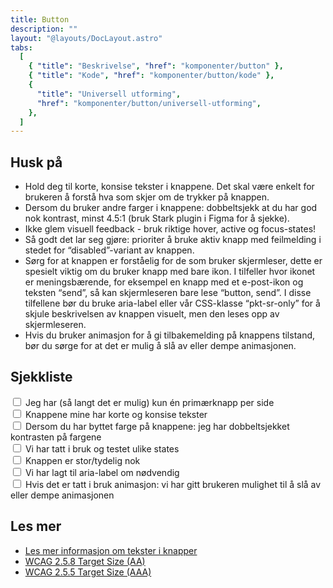 ```yaml
---
title: Button
description: ""
layout: "@layouts/DocLayout.astro"
tabs:
  [
    { "title": "Beskrivelse", "href": "komponenter/button" },
    { "title": "Kode", "href": "komponenter/button/kode" },
    {
      "title": "Universell utforming",
      "href": "komponenter/button/universell-utforming",
    },
  ]
---
```



## Husk på

- Hold deg til korte, konsise tekster i knappene. Det skal være enkelt for brukeren å forstå hva som skjer om de trykker på knappen.
- Dersom du bruker andre farger i knappene: dobbeltsjekk at du har god nok kontrast, minst 4.5:1 (bruk Stark plugin i Figma for å sjekke).
- Ikke glem visuell feedback - bruk riktige hover, active og focus-states!
- Så godt det lar seg gjøre: prioriter å bruke aktiv knapp med feilmelding i stedet for “disabled”-variant av knappen.
- Sørg for at knappen er forståelig for de som bruker skjermleser, dette er spesielt viktig om du bruker knapp med bare ikon. I tilfeller hvor ikonet er meningsbærende, for eksempel en knapp med et e-post-ikon og teksten “send”, så kan skjermleseren bare lese “button, send”. I disse tilfellene bør du bruke aria-label eller vår CSS-klasse “pkt-sr-only” for å skjule beskrivelsen av knappen visuelt, men den leses opp av skjermleseren.
- Hvis du bruker animasjon for å gi tilbakemelding på knappens tilstand, bør du sørge for at det er mulig å slå av eller dempe animasjonen.

## Sjekkliste

<CodeExample>
  <div class="pkt-input-check">
    <div class="pkt-input-check__input">
      <input
        type="checkbox"
        class="pkt-input-check__input-checkbox"
        id="exampleCheckbox1"
      />
      <label class="pkt-input-check__input-label" for="exampleCheckbox1">
        Jeg har (så langt det er mulig) kun én primærknapp per side
      </label>
    </div>
    <div class="pkt-input-check__input">
      <input
        type="checkbox"
        class="pkt-input-check__input-checkbox"
        id="exampleCheckbox2"
      />
      <label class="pkt-input-check__input-label" for="exampleCheckbox2">
        Knappene mine har korte og konsise tekster
      </label>
    </div>
    <div class="pkt-input-check__input">
      <input
        type="checkbox"
        class="pkt-input-check__input-checkbox"
        id="exampleCheckbox3"
      />
      <label class="pkt-input-check__input-label" for="exampleCheckbox3">
        Dersom du har byttet farge på knappene: jeg har dobbeltsjekket
        kontrasten på fargene
      </label>
    </div>
    <div class="pkt-input-check__input">
      <input
        type="checkbox"
        class="pkt-input-check__input-checkbox"
        id="exampleCheckbox4"
      />
      <label class="pkt-input-check__input-label" for="exampleCheckbox4">
        Vi har tatt i bruk og testet ulike states
      </label>
    </div>
    <div class="pkt-input-check__input">
      <input
        type="checkbox"
        class="pkt-input-check__input-checkbox"
        id="exampleCheckbox5"
      />
      <label class="pkt-input-check__input-label" for="exampleCheckbox5">
        Knappen er stor/tydelig nok
      </label>
    </div>
    <div class="pkt-input-check__input">
      <input
        type="checkbox"
        class="pkt-input-check__input-checkbox"
        id="exampleCheckbox6"
      />
      <label class="pkt-input-check__input-label" for="exampleCheckbox6">
        Vi har lagt til aria-label om nødvendig
      </label>
    </div>
    <div class="pkt-input-check__input">
      <input
        type="checkbox"
        class="pkt-input-check__input-checkbox"
        id="exampleCheckbox7"
      />
      <label class="pkt-input-check__input-label" for="exampleCheckbox7">
        Hvis det er tatt i bruk animasjon: vi har gitt brukeren mulighet til å
        slå av eller dempe animasjonen
      </label>
    </div>
  </div>
</CodeExample>

## Les mer

- [Les mer informasjon om tekster i knapper](https://www.ks.no/fagomrader/digitalisering/klart-sprak-i-digitale-selvbetjeningslosninger/tekst-pa-interaksjonselementer/knapper/)
- [WCAG 2.5.8 Target Size (AA)](https://wcag.com/developers/2-5-8-target-size-minimum-level-aa/)
- [WCAG 2.5.5 Target Size (AAA)](https://www.w3.org/WAI/WCAG21/Understanding/target-size.html)
